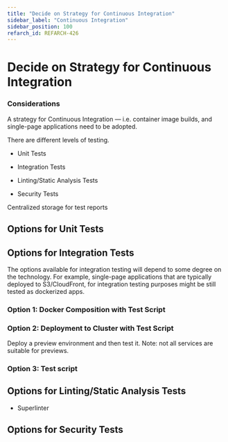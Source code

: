 ```yaml
---
title: "Decide on Strategy for Continuous Integration"
sidebar_label: "Continuous Integration"
sidebar_position: 100
refarch_id: REFARCH-426
---
```


# Decide on Strategy for Continuous Integration

### Considerations

A strategy for Continuous Integration — i.e. container image builds, and single-page applications need to be adopted.

There are different levels of testing.

- Unit Tests

- Integration Tests

- Linting/Static Analysis Tests

- Security Tests

Centralized storage for test reports

## Options for Unit Tests

## Options for Integration Tests

The options available for integration testing will depend to some degree on the technology. For example, single-page applications that are typically deployed to S3/CloudFront, for integration testing purposes might be still tested as dockerized apps.

### Option 1: Docker Composition with Test Script

### Option 2: Deployment to Cluster with Test Script

Deploy a preview environment and then test it. Note: not all services are suitable for previews.

### Option 3: Test script

## Options for Linting/Static Analysis Tests

- Superlinter

## Options for Security Tests


